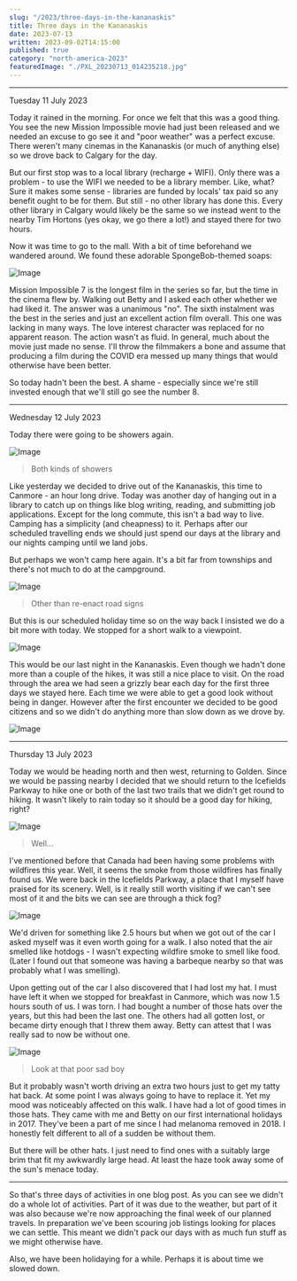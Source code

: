 ```yaml
---
slug: "/2023/three-days-in-the-kananaskis"
title: Three days in the Kananaskis
date: 2023-07-13
written: 2023-09-02T14:15:00
published: true
category: "north-america-2023"
featuredImage: "./PXL_20230713_014235218.jpg"
---
```


---

Tuesday 11 July 2023

Today it rained in the morning. For once we felt that this was a good thing. You see the new Mission Impossible movie had just been released and we needed an excuse to go see it and "poor weather" was a perfect excuse. There weren't many cinemas in the Kananaskis (or much of anything else) so we drove back to Calgary for the day.

But our first stop was to a local library (recharge + WIFI). Only there was a problem - to use the WIFI we needed to be a library member. Like, what? Sure it makes some sense - libraries are funded by locals' tax paid so any benefit ought to be for them. But still - no other library has done this. Every other library in Calgary would likely be the same so we instead went to the nearby Tim Hortons (yes okay, we go there a lot!) and stayed there for two hours.

Now it was time to go to the mall. With a bit of time beforehand we wandered around. We found these adorable SpongeBob-themed soaps:

![Image](PXL_20230711_203905593.jpg)

Mission Impossible 7 is the longest film in the series so far, but the time in the cinema flew by. Walking out Betty and I asked each other whether we had liked it. The answer was a unanimous "no". The sixth instalment was the best in the series and just an excellent action film overall. This one was lacking in many ways. The love interest character was replaced for no apparent reason. The action wasn't as fluid. In general, much about the movie just made no sense. I'll throw the filmmakers a bone and assume that producing a film during the COVID era messed up many things that would otherwise have been better.

So today hadn't been the best. A shame - especially since we're still invested enough that we'll still go see the number 8.

---

Wednesday 12 July 2023

Today there were going to be showers again.

![Image](PXL_20230712_024808484.jpg)

> Both kinds of showers

Like yesterday we decided to drive out of the Kananaskis, this time to Canmore - an hour long drive. Today was another day of hanging out in a library to catch up on things like blog writing, reading, and submitting job applications. Except for the long commute, this isn't a bad way to live. Camping has a simplicity (and cheapness) to it. Perhaps after our scheduled travelling ends we should just spend our days at the library and our nights camping until we land jobs.

But perhaps we won't camp here again. It's a bit far from townships and there's not much to do at the campground.

![Image](PXL_20230712_025345086.jpg)

> Other than re-enact road signs

But this is our scheduled holiday time so on the way back I insisted we do a bit more with today. We stopped for a short walk to a viewpoint.

![Image](PXL_20230713_014113279.jpg)

This would be our last night in the Kananaskis. Even though we hadn't done more than a couple of the hikes, it was still a nice place to visit. On the road through the area we had seen a grizzly bear each day for the first three days we stayed here. Each time we were able to get a good look without being in danger. However after the first encounter we decided to be good citizens and so we didn't do anything more than slow down as we drove by.

![Image](PXL_20230713_014235218.jpg)

---

Thursday 13 July 2023

Today we would be heading north and then west, returning to Golden. Since we would be passing nearby I decided that we should return to the Icefields Parkway to hike one or both of the last two trails that we didn't get round to hiking. It wasn't likely to rain today so it should be a good day for hiking, right?

![Image](PXL_20230713_200134857.jpg)

> Well...

I've mentioned before that Canada had been having some problems with wildfires this year. Well, it seems the smoke from those wildfires has finally found us. We were back in the Icefields Parkway, a place that I myself have praised for its scenery. Well, is it really still worth visiting if we can't see most of it and the bits we can see are through a thick fog?

![Image](PXL_20230713_202523003.jpg)

We'd driven for something like 2.5 hours but when we got out of the car I asked myself was it even worth going for a walk. I also noted that the air smelled like hotdogs - I wasn't expecting wildfire smoke to smell like food. (Later I found out that someone was having a barbeque nearby so that was probably what I was smelling).

Upon getting out of the car I also discovered that I had lost my hat. I must have left it when we stopped for breakfast in Canmore, which was now 1.5 hours south of us. I was torn. I had bought a number of those hats over the years, but this had been the last one. The others had all gotten lost, or became dirty enough that I threw them away. Betty can attest that I was really sad to now be without one.

![Image](PXL_20230713_210338284.jpg)

> Look at that poor sad boy

But it probably wasn't worth driving an extra two hours just to get my tatty hat back. At some point I was always going to have to replace it. Yet my mood was noticeably affected on this walk. I have had a lot of good times in those hats. They came with me and Betty on our first international holidays in 2017. They've been a part of me since I had melanoma removed in 2018. I honestly felt different to all of a sudden be without them.

But there will be other hats. I just need to find ones with a suitably large brim that fit my awkwardly large head. At least the haze took away some of the sun's menace today.

---

So that's three days of activities in one blog post. As you can see we didn't do a whole lot of activities. Part of it was due to the weather, but part of it was also because we're now approaching the final week of our planned travels. In preparation we've been scouring job listings looking for places we can settle. This meant we didn't pack our days with as much fun stuff as we might otherwise have.

Also, we have been holidaying for a while. Perhaps it is about time we slowed down.
